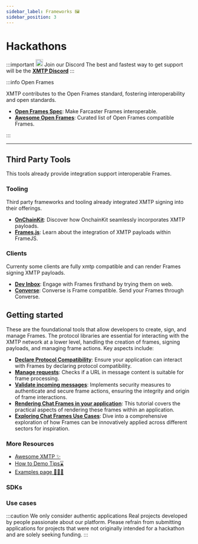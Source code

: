 ```yaml
---
sidebar_label: Frameworks 🖼️
sidebar_position: 3
---
```


# Hackathons

<div class="discord">

:::important <img src="/img/discord.svg" width="20"/> Join our Discord
The best and fastest way to get support will be the [**XMTP Discord**](https://discord.com/invite/xmtp)
:::

</div>

:::info Open Frames

XMTP contributes to the Open Frames standard, fostering interoperability and open standards.

- [**Open Frames Spec**](https://github.com/open-frames/standard/blob/v0.0.1/README.md): Make Farcaster Frames interoperable.
- [**Awesome Open Frames**](https://github.com/open-frames/awesome-open-frames.git): Curated list of Open Frames compatible Frames.

:::

---

## Third Party Tools

This tools already provide integration support interoperable Frames.

### Tooling

Third party frameworks and tooling already integrated XMTP signing into their offerings.

- [**OnChainKit**](https://onchainkit.xyz/xmtp/introduction): Discover how OnchainKit seamlessly incorporates XMTP payloads.
- [**Frames.js**](https://framesjs.org/reference/js/xmtp): Learn about the integration of XMTP payloads within FrameJS.

### Clients

Currenty some clients are fully xmtp compatible and can render Frames signing XMTP payloads.

- [**Dev Inbox**](https://dev-inbox.chat/): Engage with Frames firsthand by trying them on web.
- [**Converse**](https://converse.xyz): Converse is Frame compatible. Send your Frames through Converse.

## Getting started

These are the foundational tools that allow developers to create, sign, and manage Frames. The protocol libraries are essential for interacting with the XMTP network at a lower level, handling the creation of frames, signing payloads, and managing frame actions. Key aspects include:

- [**Declare Protocol Compatibility**](#protocol-compatibility): Ensure your application can interact with Frames by declaring protocol compatibility.
- [**Manage requests**](#manage-requests): Checks if a URL in message content is suitable for frame processing.
- [**Validate incoming messages**](#validate-incoming-messages): Implements security measures to authenticate and secure frame actions, ensuring the integrity and origin of frame interactions.
- [**Rendering Chat Frames in your application**](/docs/tutorials/render-frames): This tutorial covers the practical aspects of rendering these frames within an application.
- [**Exploring Chat Frames Use Cases**](/docs/use-cases/frames): Dive into a comprehensive exploration of how Frames can be innovatively applied across different sectors for inspiration.

### More Resources

- [Awesome XMTP ✨](https://github.com/xmtp/awesome-xmtp)
- [How to Demo Tips⌛️](/how-to-demo)
- [Examples page 👨🏼‍💻](/docs/build/get-started/examples)

### SDKs


<SDKs />

### Use cases


<Usecases />


<Bots />

:::caution We only consider authentic applications
Real projects developed by people passionate about our platform. Please refrain from submitting applications for projects that were not originally intended for a hackathon and are solely seeking funding.
:::

